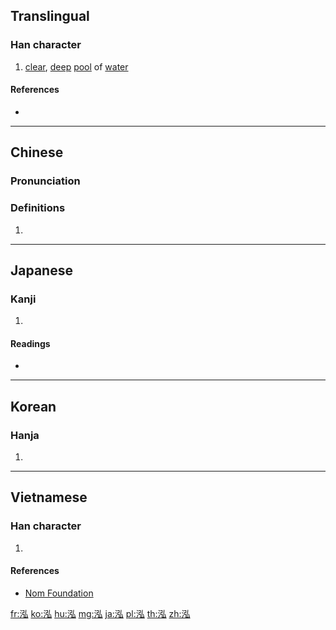 {{character info/new}}
==Translingual==

===Han character===
{{Han char|rn=85|rad=水|as=05|sn=8|four=32130|canj=ENI,XENI|ids=⿰氵弘}}

# [[clear]], [[deep]] [[pool]] of [[water]]

====References====
* {{Han ref|kx=0616.090|dkj=17288|dj=1009.210|hdz=31597.020|uh=6CD3|ud=27859|bh=AA6C|bd=43628}}

----

==Chinese==
{{zh-forms}}

===Pronunciation===
{{zh-pron
|m=hóng
|c=wang4
|mc=y
|oc=y
|ma=
|cat=n
}}

===Definitions===
{{zh-hanzi}}

# {{rfdef|lang=zh}}

----

==Japanese==

===Kanji===
{{ja-kanji|grade=|rs=水05}}

# {{defn|lang=ja|sort=水05}}

====Readings====
* {{ja-readings|on=[[おう]] (ō)|kun=[[ふかい]] (fukai)}}

----

==Korean==

===Hanja===
{{ko-hanja|hangeul=홍|eumhun=|rv=hong|mr=hong|y=hong}}

# {{defn|lang=ko|sort=水05}}

----

==Vietnamese==

===Han character===
{{vi-readings|rs=水05| hanviet = hoằng}}

# {{defn|lang=vi|sort=水05}}

====References====
*[http://nomfoundation.org/common/nom_details.php?codepoint=6cd3 Nom Foundation]

[[fr:泓]]
[[ko:泓]]
[[hu:泓]]
[[mg:泓]]
[[ja:泓]]
[[pl:泓]]
[[th:泓]]
[[zh:泓]]